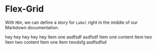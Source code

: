 <!-- Label.stories.mdx -->



<Meta title="NavigationMenu" component={NavigationMenu.Root} />

# Flex-Grid

With `MDX`, we can define a story for `Label` right in the middle of our Markdown documentation.

<Canvas>
  <Story name="Main">
    <NavigationMenu.Root orientation="vertical">
      <NavigationMenu.List>
        <NavigationMenu.Item>
          hey
          <NavigationMenu.Link>hey</NavigationMenu.Link>
        </NavigationMenu.Item>
        <NavigationMenu.Item>
          <NavigationMenu.Link>hey</NavigationMenu.Link>
        </NavigationMenu.Item>
        <NavigationMenu.Item>
          <NavigationMenu.Link>hey</NavigationMenu.Link>
        </NavigationMenu.Item>
        <NavigationMenu.Item>
          <NavigationMenu.Link>hey</NavigationMenu.Link>
        </NavigationMenu.Item>
        <NavigationMenu.Indicator />
      </NavigationMenu.List>
    </NavigationMenu.Root>
  </Story>
</Canvas>

<Canvas>
  <Story name="second">
    <NavigationMenu.Root>
      <NavigationMenu.List>
        <NavigationMenu.Item>
          <NavigationMenu.Trigger>
            Item one asdfsdf asdfsdf
          </NavigationMenu.Trigger>
          <NavigationMenu.Content>Item one content</NavigationMenu.Content>
        </NavigationMenu.Item>
        <NavigationMenu.Item>
          <NavigationMenu.Trigger>Item two</NavigationMenu.Trigger>
          <NavigationMenu.Content>Item two content</NavigationMenu.Content>
        </NavigationMenu.Item>
      </NavigationMenu.List>
      <NavigationMenu.Viewport />
    </NavigationMenu.Root>
  </Story>
</Canvas>

<Canvas>
  <Story name="With Indicator">
    <NavigationMenu.Root>
      <NavigationMenu.List>
        <NavigationMenu.Item>
          <NavigationMenu.Trigger>Item one</NavigationMenu.Trigger>
        </NavigationMenu.Item>
        <NavigationMenu.Item>
          <NavigationMenu.Trigger>
            Item twodsfg asdfsdfsd
          </NavigationMenu.Trigger>
        </NavigationMenu.Item>
        <NavigationMenu.Indicator />
      </NavigationMenu.List>
    </NavigationMenu.Root>
  </Story>
</Canvas>
